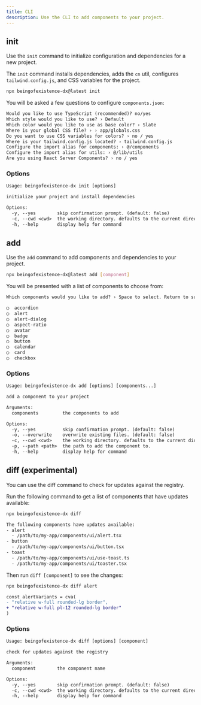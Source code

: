 ```yaml
---
title: CLI
description: Use the CLI to add components to your project.
---
```


## init

Use the `init` command to initialize configuration and dependencies for a new project.

The `init` command installs dependencies, adds the `cn` util, configures `tailwind.config.js`, and CSS variables for the project.

```bash
npx beingofexistence-dx@latest init
```

You will be asked a few questions to configure `components.json`:

```txt showLineNumbers
Would you like to use TypeScript (recommended)? no/yes
Which style would you like to use? › Default
Which color would you like to use as base color? › Slate
Where is your global CSS file? › › app/globals.css
Do you want to use CSS variables for colors? › no / yes
Where is your tailwind.config.js located? › tailwind.config.js
Configure the import alias for components: › @/components
Configure the import alias for utils: › @/lib/utils
Are you using React Server Components? › no / yes
```

### Options

```txt
Usage: beingofexistence-dx init [options]

initialize your project and install dependencies

Options:
  -y, --yes        skip confirmation prompt. (default: false)
  -c, --cwd <cwd>  the working directory. defaults to the current directory.
  -h, --help       display help for command
```

## add

Use the `add` command to add components and dependencies to your project.

```bash
npx beingofexistence-dx@latest add [component]
```

You will be presented with a list of components to choose from:

```txt
Which components would you like to add? › Space to select. Return to submit.

◯  accordion
◯  alert
◯  alert-dialog
◯  aspect-ratio
◯  avatar
◯  badge
◯  button
◯  calendar
◯  card
◯  checkbox
```

### Options

```txt
Usage: beingofexistence-dx add [options] [components...]

add a component to your project

Arguments:
  components         the components to add

Options:
  -y, --yes          skip confirmation prompt. (default: false)
  -o, --overwrite    overwrite existing files. (default: false)
  -c, --cwd <cwd>    the working directory. defaults to the current directory.
  -p, --path <path>  the path to add the component to.
  -h, --help         display help for command
```

## diff (experimental)

You can use the diff command to check for updates against the registry.

Run the following command to get a list of components that have updates available:

```bash
npx beingofexistence-dx diff
```

```txt
The following components have updates available:
- alert
  - /path/to/my-app/components/ui/alert.tsx
- button
  - /path/to/my-app/components/ui/button.tsx
- toast
  - /path/to/my-app/components/ui/use-toast.ts
  - /path/to/my-app/components/ui/toaster.tsx
```

Then run `diff [component]` to see the changes:

```bash
npx beingofexistence-dx diff alert
```

```diff /pl-12/
const alertVariants = cva(
- "relative w-full rounded-lg border",
+ "relative w-full pl-12 rounded-lg border"
)
```

### Options

```txt
Usage: beingofexistence-dx diff [options] [component]

check for updates against the registry

Arguments:
  component        the component name

Options:
  -y, --yes        skip confirmation prompt. (default: false)
  -c, --cwd <cwd>  the working directory. defaults to the current directory.
  -h, --help       display help for command
```
